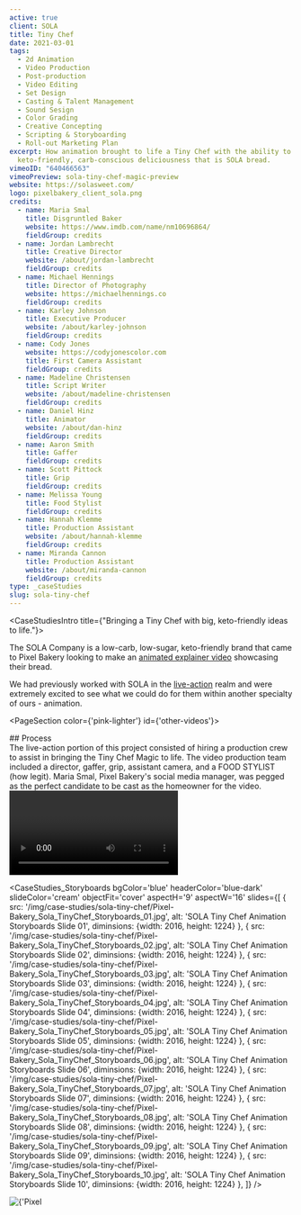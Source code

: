 ```yaml
---
active: true
client: SOLA
title: Tiny Chef
date: 2021-03-01
tags:
  - 2d Animation
  - Video Production
  - Post-production
  - Video Editing
  - Set Design
  - Casting & Talent Management
  - Sound Sesign
  - Color Grading
  - Creative Concepting
  - Scripting & Storyboarding
  - Roll-out Marketing Plan
excerpt: How animation brought to life a Tiny Chef with the ability to create
  keto-friendly, carb-conscious deliciousness that is SOLA bread.
vimeoID: "640466563"
vimeoPreview: sola-tiny-chef-magic-preview
website: https://solasweet.com/
logo: pixelbakery_client_sola.png
credits:
  - name: Maria Smal
    title: Disgruntled Baker
    website: https://www.imdb.com/name/nm10696864/
    fieldGroup: credits
  - name: Jordan Lambrecht
    title: Creative Director
    website: /about/jordan-lambrecht
    fieldGroup: credits
  - name: Michael Hennings
    title: Director of Photography
    website: https://michaelhennings.co
    fieldGroup: credits
  - name: Karley Johnson
    title: Executive Producer
    website: /about/karley-johnson
    fieldGroup: credits
  - name: Cody Jones
    website: https://codyjonescolor.com
    title: First Camera Assistant
    fieldGroup: credits
  - name: Madeline Christensen
    title: Script Writer
    website: /about/madeline-christensen
    fieldGroup: credits
  - name: Daniel Hinz
    title: Animator
    website: /about/dan-hinz
    fieldGroup: credits
  - name: Aaron Smith
    title: Gaffer
    fieldGroup: credits
  - name: Scott Pittock
    title: Grip
    fieldGroup: credits
  - name: Melissa Young
    title: Food Stylist
    fieldGroup: credits
  - name: Hannah Klemme
    title: Production Assistant
    website: /about/hannah-klemme
    fieldGroup: credits
  - name: Miranda Cannon
    title: Production Assistant
    website: /about/miranda-cannon
    fieldGroup: credits
type: _caseStudies
slug: sola-tiny-chef
---
```


<CaseStudiesIntro title={"Bringing a Tiny Chef with big, keto-friendly ideas to life."}>

The SOLA Company is a low-carb, low-sugar, keto-friendly brand that came to Pixel Bakery looking to make an [animated explainer video](/services/animated-explainer-videos) showcasing their bread.

We had previously worked with SOLA in the [live-action](/services/video-production) realm and were extremely excited to see what we could do for them within another specialty of ours - animation.

</CaseStudiesIntro>

<PageSection color={'pink-lighter'} id={'other-videos'}>
  <InnerWrapper>
   <div className='mb-4 pb-4 grid grid-cols-1 lg:grid-cols-5'>
      <div className='col-span-1 lg:col-span-2'>
        ## Process
      </div>
      <div className='col-span-1 lg:col-span-3'>
        The live-action portion of this project consisted of hiring a production crew to assist in bringing the Tiny Chef Magic to life. The video production team included a director, gaffer, grip, assistant camera, and a FOOD STYLIST (how legit). Maria Smal, Pixel Bakery's social media manager, was pegged as the perfect candidate to be cast as the homeowner for the video.
        </div>
    </div>
 <div className='my-4'><Video url={'https://player.vimeo.com/progressive_redirect/playback/659034304/rendition/1080p/file.mp4?loc=external&signature=86fd8dd20f79d64476a49d35c14e786fb053c9bf014f2349994fc9d49db4c952'} playsInline={true} controls={false} autoPlay={true} loop={true}/></div>
 
  </InnerWrapper>
</PageSection>


<CaseStudies_Storyboards
bgColor='blue'
headerColor='blue-dark'
slideColor='cream'
objectFit='cover'
aspectH='9'
aspectW='16'
slides={[
    {
      src: '/img/case-studies/sola-tiny-chef/Pixel-Bakery_Sola_TinyChef_Storyboards_01.jpg',
      alt: 'SOLA Tiny Chef Animation Storyboards Slide 01',
      diminsions: {width: 2016, height: 1224}
    },
     {
      src: '/img/case-studies/sola-tiny-chef/Pixel-Bakery_Sola_TinyChef_Storyboards_02.jpg',
      alt: 'SOLA Tiny Chef Animation Storyboards Slide 02',
      diminsions: {width: 2016, height: 1224}
    },
     {
      src: '/img/case-studies/sola-tiny-chef/Pixel-Bakery_Sola_TinyChef_Storyboards_03.jpg',
      alt: 'SOLA Tiny Chef Animation Storyboards Slide 03',
      diminsions: {width: 2016, height: 1224}
    },
     {
      src: '/img/case-studies/sola-tiny-chef/Pixel-Bakery_Sola_TinyChef_Storyboards_04.jpg',
      alt: 'SOLA Tiny Chef Animation Storyboards Slide 04',
      diminsions: {width: 2016, height: 1224}
    },
     {
      src: '/img/case-studies/sola-tiny-chef/Pixel-Bakery_Sola_TinyChef_Storyboards_05.jpg',
      alt: 'SOLA Tiny Chef Animation Storyboards Slide 05',
      diminsions: {width: 2016, height: 1224}
    },
     {
      src: '/img/case-studies/sola-tiny-chef/Pixel-Bakery_Sola_TinyChef_Storyboards_06.jpg',
      alt: 'SOLA Tiny Chef Animation Storyboards Slide 06',
      diminsions: {width: 2016, height: 1224}
    },
     {
      src: '/img/case-studies/sola-tiny-chef/Pixel-Bakery_Sola_TinyChef_Storyboards_07.jpg',
      alt: 'SOLA Tiny Chef Animation Storyboards Slide 07',
      diminsions: {width: 2016, height: 1224}
    },
     {
      src: '/img/case-studies/sola-tiny-chef/Pixel-Bakery_Sola_TinyChef_Storyboards_08.jpg',
      alt: 'SOLA Tiny Chef Animation Storyboards Slide 08',
      diminsions: {width: 2016, height: 1224}
    },
     {
      src: '/img/case-studies/sola-tiny-chef/Pixel-Bakery_Sola_TinyChef_Storyboards_09.jpg',
      alt: 'SOLA Tiny Chef Animation Storyboards Slide 09',
      diminsions: {width: 2016, height: 1224}
    },
     {
      src: '/img/case-studies/sola-tiny-chef/Pixel-Bakery_Sola_TinyChef_Storyboards_10.jpg',
      alt: 'SOLA Tiny Chef Animation Storyboards Slide 10',
      diminsions: {width: 2016, height: 1224}
    },
  ]}
/> 

<PageSection>
 <InnerWrapper> <Image width={1920} height={1440} src={'https://cdn.pixelbakery.com/img/case-studies/sola-tiny-chef/pixel-bakery_SOLA_TinyChef_BTS_01.jpg'} alt={'Pixel Bakery video production team on the set for Sola Tiny chef'}/> </InnerWrapper>
  </PageSection>


